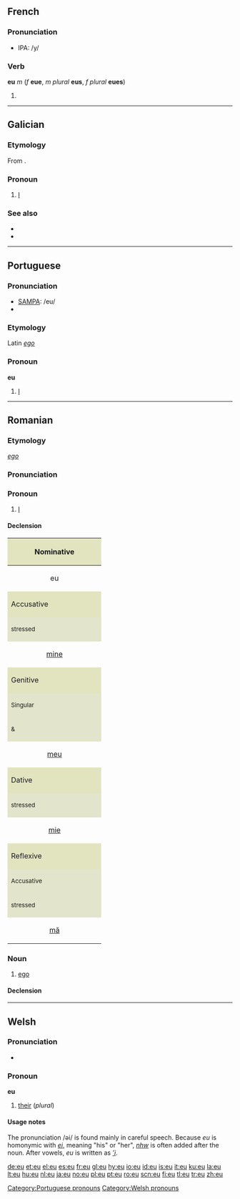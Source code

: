 {{see|Eu|EU|.eu}}

==French==
===Pronunciation===
*IPA: /y/
===Verb===
'''eu''' ''m'' (''f'' '''eue''', ''m plural'' '''eus''', ''f plural'' '''eues''')

# {{past participle of|lang=French|[[avoir]]}}

----

==Galician==

===Etymology===
From {{etyl|la|gl}} {{term|ego|lang=la}}.

===Pronoun===
{{infl|gl|pronoun}}

# [[I]]

===See also===
* {{l|gl|me}}
* {{l|gl|min}}

----

==Portuguese==
{{Template:Portuguese personal pronouns}}

===Pronunciation===
*[[w:SAMPA|SAMPA]]: /eu/
*{{IPA|lang=pt|/eu/}}

===Etymology===
Latin ''[[ego]]''

===Pronoun===
'''eu'''

# [[I]]

[[Category:Portuguese pronouns]]

----

==Romanian==

===Etymology===
{{L.|ro}} ''[[ego]]''

===Pronunciation===
{{IPA|[jew] or [jo]|lang=ro}}

===Pronoun===
{{infl|ro|personal pronoun|first-person singular}}

# [[I]]

====Declension====

{| style="background:#F0F0F0" cellpadding="3"
|-
! colspan="4" style="height:3em;background:#e2e4c0" | Nominative
|-
| colspan="4"  align="center"| eu

|-
! colspan="4" style="height:3em;background:#e2e4c0" | Accusative
|-
! colspan="2" width="50%" style="background:#e2e4cb" | <small>stressed</small>
! colspan="2" width="50%" style="background:#e2e4cb" | <small>unstressed</small>
|-
| colspan="2" align="center"| [[mine]]
| colspan="2" align="center"| [[mă]]

|-
! colspan="4" style="height:3em;background:#e2e4c0" | Genitive
|-
! colspan="2" width="50%" style="background:#e2e4cb" | <small>Singular</small>
! colspan="2" width="50%" style="background:#e2e4cb" | <small>Plural</small>
|-
! width="25%" style="background:#e2e4cb" | <small>{{m}} & {{n}}</small>
! width="25%" style="background:#e2e4cb" | <small>{{f}}</small>
! width="25%" style="background:#e2e4cb" | <small>{{m}}</small>
! width="25%" style="background:#e2e4cb" | <small>{{f}} & {{n}}</small>
|-
| align="center" | [[meu]]
| align="center" | [[mea]]
| align="center" | [[mei]]
| align="center" | [[mele]]

|-
! colspan="4" style="height:3em;background:#e2e4c0" | Dative
|-
! colspan="2" width="50%" style="background:#e2e4cb" | <small>stressed</small>
! colspan="2" width="50%" style="background:#e2e4cb" | <small>unstressed</small>
|-
| colspan="2" align="center"| [[mie]]
| colspan="2" align="center"| [[îmi]]

|-
! colspan="4" style="height:3em;background:#e2e4c0" | Reflexive
|-
! colspan="2" width="50%" style="background:#e2e4cb" | <small>Accusative</small>
! colspan="2" width="50%" style="background:#e2e4cb" | <small>Dative</small>
|-
! width="25%" style="background:#e2e4cb" | <small>stressed</small>
! width="25%" style="background:#e2e4cb" | <small>unstressed</small>
! width="25%" style="background:#e2e4cb" | <small>stressed</small>
! width="25%" style="background:#e2e4cb" | <small>unstressed</small>
|-
| align="center" | [[mă]]
| align="center" | [[mine]]
| align="center" | [[mie]]
| align="center" | [[îmi]]
|}

===Noun===
{{ro-noun|gend=n|pl=euri}}

# [[ego]]

====Declension====
{{ro-noun-n|pl=euri|def=eul}}

----

==Welsh==

===Pronunciation===
*{{IPA|/i/; /əi/}}

===Pronoun===
'''eu'''

# [[their]] (''plural'')

====Usage notes====
The pronunciation /əi/ is found mainly in careful speech. Because ''eu'' is homonymic with ''[[ei#Welsh|ei]]'', meaning "his" or "her", ''[[nhw]]'' is often added after the noun. After vowels, ''eu'' is written as ''[['i#Welsh|’i]]''.

[[Category:Welsh pronouns]]

[[de:eu]]
[[et:eu]]
[[el:eu]]
[[es:eu]]
[[fr:eu]]
[[gl:eu]]
[[hy:eu]]
[[io:eu]]
[[id:eu]]
[[is:eu]]
[[it:eu]]
[[ku:eu]]
[[la:eu]]
[[lt:eu]]
[[hu:eu]]
[[nl:eu]]
[[ja:eu]]
[[no:eu]]
[[pl:eu]]
[[pt:eu]]
[[ro:eu]]
[[scn:eu]]
[[fi:eu]]
[[tl:eu]]
[[tr:eu]]
[[zh:eu]]